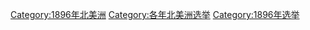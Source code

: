 [[Category:1896年北美洲|Category:1896年北美洲]]
[[Category:各年北美洲选举|Category:各年北美洲选举]]
[[Category:1896年选举|Category:1896年选举]]